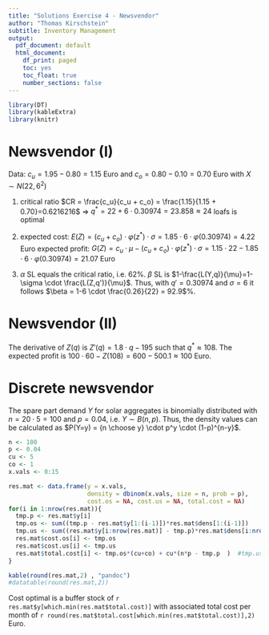```yaml
---
title: "Solutions Exercise 4 - Newsvendor"
author: "Thomas Kirschstein"
subtitle: Inventory Management
output:
  pdf_document: default
  html_document:
    df_print: paged
    toc: yes
    toc_float: true
    number_sections: false
---
```

```r
library(DT)
library(kableExtra)
library(knitr)
```

# Newsvendor (I)

Data: $c_u = 1.95 - 0.80 = 1.15$ Euro and $c_o = 0.80 - 0.10 = 0.70$ Euro with $X \sim N(22, 6^2)$

1. critical ratio $CR = \frac{c_u}{c_u + c_o} = \frac{1.15}{1.15 + 0.70}=0.6216216$ $\Rightarrow$ $q^* = 22 + 6 \cdot 0.30974 = 23.858 \approx 24$ loafs is optimal

2. expected cost: $E(Z) = (c_u + c_o) \cdot \varphi(z^*) \cdot \sigma = 1.85 \cdot 6 \cdot \varphi(0.30974) =  4.22$ Euro
expected profit: $G(Z) = c_u \cdot \mu - (c_u + c_o) \cdot \varphi(z^*) \cdot \sigma = 1.15 \cdot 22 - 1.85 \cdot 6 \cdot \varphi(0.30974) =  21.07$ Euro

3. $\alpha$ SL equals the critical ratio, i.e. 62%.
$\beta$ SL is $1-\frac{L(Y,q)}{\mu}=1-\sigma \cdot \frac{L(Z,q')}{\mu}$. Thus, with $q' = 0.30974$ and $\sigma = 6$ it follows  $\beta = 1-6 \cdot \frac{0.26}{22} = 92.9$%.

# Newsvendor (II)
\begin{align*}
Z (q)=&  c_o \cdot \int_{0}^{q} (q-y) \cdot f_y(y) dy + c_u \cdot \int_{q}^{\infty} (y-q) \cdot f_y(y) dy & \text{where } y \sim U\left(75, 125\right)\\
=&  c_o \cdot \int_{75}^{q} (q-y) \cdot 0.02 dy + c_u \cdot \int_{q}^{125} (y-q) \cdot 0.02 dy & \\
=&  c_o \cdot \left[ 0.02 \cdot q \cdot y - 0.01 \cdot y^2 \right]_{75}^{q}  + c_u \cdot \left[  0.01 \cdot y^2 - 0.02 \cdot q \cdot y \right]_{q}^{125} &   \\
=&  0.3 \cdot q^2 - 45 \cdot q +1687.5 + 9375 - 150 \cdot q + 0.6\cdot q^2 & \text{with }c_u = 60 \text{ and }c_o=30\\
=&  0.9 \cdot q^2 - 195 \cdot q + 11062.5&
\end{align*}

The derivative of $Z(q)$ is $Z'(q) = 1.8 \cdot q - 195$ such that $q^* \approx 108$. The expected profit is $100 \cdot 60 - Z(108) = 600 - 500.1 \approx 100$ Euro.

# Discrete newsvendor

The spare part demand $Y$ for solar aggregates is binomially distributed with $n=20 \cdot 5 = 100$ and $p=0.04$, i.e. $Y \sim B(n,p)$. Thus, the density values can be calculated as $P(Y=y) = {n \choose y} \cdot p^y \cdot (1-p)^{n-y}$.

```r
n <- 100
p <- 0.04
cu <- 5
co <- 1
x.vals <- 0:15

res.mat <- data.frame(y = x.vals, 
                      density = dbinom(x.vals, size = n, prob = p),
                      cost.os = NA, cost.us = NA, total.cost = NA)
for(i in 1:nrow(res.mat)){
  tmp.p <- res.mat$y[i]
  tmp.os <- sum((tmp.p - res.mat$y[1:(i-1)])*res.mat$dens[1:(i-1)])
  tmp.us <- sum((res.mat$y[i:nrow(res.mat)] - tmp.p)*res.mat$dens[i:nrow(res.mat)])
  res.mat$cost.os[i] <- tmp.os
  res.mat$cost.us[i] <- tmp.us
  res.mat$total.cost[i] <- tmp.os*(cu+co) + cu*(n*p - tmp.p  )  #tmp.us*cu + tmp.os*co
}

kable(round(res.mat,2) , "pandoc")
#datatable(round(res.mat,2))
```

Cost optimal is a buffer stock of `r res.mat$y[which.min(res.mat$total.cost)]` with associated total cost per month of `r round(res.mat$total.cost[which.min(res.mat$total.cost)],2)`  Euro.

